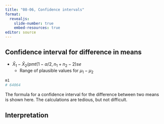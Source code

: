 ```yaml
---
title: "08-06, Confidence intervals"
format: 
  revealjs:
    slide-number: true
    embed-resources: true
editor: source
---
```


## Confidence interval for difference in means

-    $\bar{X}_1-\bar{X}_2 /pm t(1-\alpha/2, n_1+n_2-2) se$
     -   Range of plausible values for $\mu_1-\mu_2$

```r
m1
# 64064
```

:::notes
The formula for a confidence interval for the difference between two means is shown here. The calculations are tedious, but not difficult.
:::
  
## Interpretation


